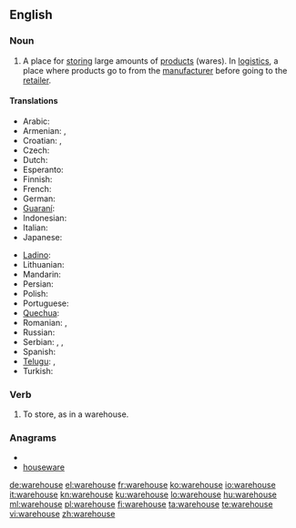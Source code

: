 ==English==
{{wikipedia}}

===Noun===
{{en-noun}}

# A place for [[store|storing]] large amounts of [[product]]s (wares). In [[logistics]], a place where products go to from the [[manufacturer]] before going to the [[retailer]].

====Translations====
{{trans-top|A place for storing large amounts of products}}
* Arabic: {{t-|ar|مخزن|m|tr=máxzan}}
* Armenian: {{t-|hy|պահեստ|tr=pahest}},  {{t|hy|ապրանքապահեստ|tr=aprank’apahest}}
* Croatian: {{t|hr|spremnik|m}}, {{t|hr|skladište|n}}
* Czech: {{t-|cs|sklad|m}}
* Dutch: {{t-|nl|pakhuis|n}}
* Esperanto: {{t-|eo|magazeno|xs=Esperanto}}
* Finnish: {{t+|fi|varasto}}
* French: {{t+|fr|entrepôt|m}}
* German: {{t+|de|Lager|n}}
* [[Guaraní]]: {{t|gn|almasẽ|xs=Guaraní}}
* Indonesian: {{t-|id|gudang|xs=Indonesian}}
* Italian: {{t+|it|magazzino|m}}
* Japanese: {{t-|ja|倉庫|tr=sōko}}
{{trans-mid}}
* [[Ladino]]: {{tø|lad|magazen}}
* Lithuanian: {{t|lt|sandėlys|xs=Lithuanian}}
* Mandarin: {{t-|cmn|倉庫|tr=cāngkù|sc=Hani}}
* Persian: {{t+|fa|انبار|tr=anbâr|xs=Persian}}
* Polish: {{t+|pl|magazyn|m}}
* Portuguese: {{t+|pt|armazém|m}}
* [[Quechua]]: {{t-|qu|qullqa|xs=Quechua}}
* Romanian: {{t|ro|magazie}}, {{t|ro|antrepozit}} {{g|Romanian}}
* Russian: {{t+|ru|склад|m|tr=sklad}}
* Serbian: {{t-|sr|sklad}}, {{t|sr|skladište|n}}, {{t|sr|smestište|n}}
* Spanish: {{t+|es|almacén|m}}
* [[Telugu]]: {{t|te|గోదాము|tr=gOdaamu}}, {{t|te|గిడ్డంగి|tr=giddangi}}
* Turkish: {{t+|tr|antrepo}}
{{trans-bottom}}

===Verb===
{{en-verb|warehous|es}}

# To store, as in a warehouse.

===Anagrams===
* {{alphagram|aeehorsuw}}
* [[houseware#English|houseware]]

[[de:warehouse]]
[[el:warehouse]]
[[fr:warehouse]]
[[ko:warehouse]]
[[io:warehouse]]
[[it:warehouse]]
[[kn:warehouse]]
[[ku:warehouse]]
[[lo:warehouse]]
[[hu:warehouse]]
[[ml:warehouse]]
[[pl:warehouse]]
[[fi:warehouse]]
[[ta:warehouse]]
[[te:warehouse]]
[[vi:warehouse]]
[[zh:warehouse]]